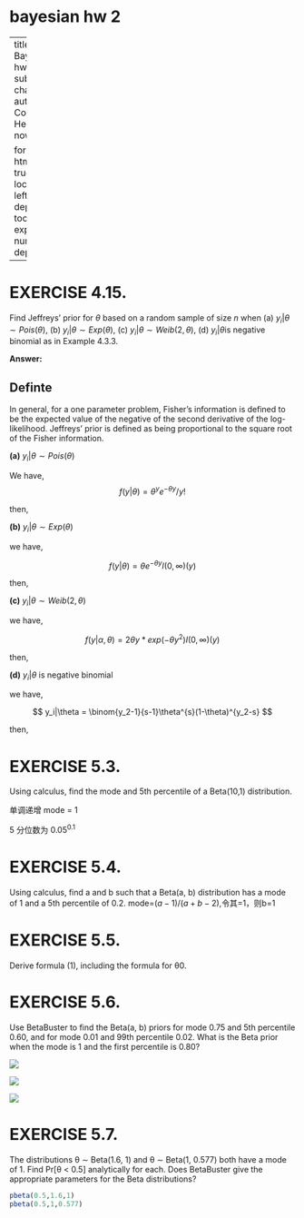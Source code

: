 # bayesian hw 2 {.unnumbered}

---
title: Bayesian hw 2
subtitle: chapter 5
author: Congyuan He
date: now

format: 
  html:
    toc: true
    toc-location: left
    toc-depth: 3
    toc-expand: 1
    number-depth: 3
---

# EXERCISE 4.15.

Find Jeffreys’ prior for $\theta$ based on a random sample of size $n$ when (a) $y_i|\theta ∼ Pois(\theta)$, (b) $y_i|\theta ∼ Exp(\theta)$, (c) $y_i|\theta ∼ Weib(2,\theta)$, (d) $y_i|\theta$is negative binomial as in Example 4.3.3.

**Answer:**

::: callout-note
## Definte

In general, for a one parameter problem, Fisher’s information is defined to be the expected value of the negative of the second derivative of the log-likelihood. Jeffreys’ prior is defined as being proportional to the square root of the Fisher information.
:::

**(a)** $y_i|\theta ∼ Pois(\theta)$

We have, $$ f(y|\theta) =  \theta^y e^{-\theta y}/y! $$

then,

```{=tex}
\begin{align}
Ln(\theta) &= ln\sum \frac{\theta^y e^{-\theta y}}{y!}  \\
Ln(\theta)' &= \frac{\sum y_i}{\theta}-\sum y_i \\
Ln(\theta)'' &= -\frac{\sum y_i}{\theta ^2} \\
p(\theta)&\propto \sqrt{-(-\frac{n \theta}{\theta ^2})} \propto \frac{1}{\sqrt \theta} 
\end{align}
```
**(b)** $y_i|\theta ∼ Exp(\theta)$

we have,

$$ 
f(y|\theta) = \theta e^{−θy}I(0,\infty)(y)
$$

then,

```{=tex}
\begin{align}
Ln(\theta) &\propto ln\sum \theta e^{-\theta y_i}  \\
Ln(\theta)' &\propto \frac{1}{\theta}-\sum y_i \\
Ln(\theta)'' &\propto -\frac{1}{\theta ^2} \\
p(\theta)&\propto \sqrt{-(-\frac{1}{\theta ^2})} \propto \frac{1}{\theta} 
\end{align}
```
**(c)** $y_i|\theta ∼ Weib(2,\theta)$

we have,

$$
f(y|\alpha,\theta) = 2 \theta  y * exp (−\theta y^{2}) I(0,∞)(y)
$$

then,

```{=tex}
\begin{align}
logf(y|\theta) &= log(2) + log(\theta) + log(y) - \theta y^2  \\
logf(y|\theta)' &= \frac{1}{\theta}-y^2 \\
logf(y|\theta)'' &=  -\frac{1}{\theta ^2} \\
p(\theta)&\propto \sqrt{-(-\frac{1}{\theta ^2})} \propto \frac{1}{\theta} 
\end{align}
```
**(d)** $y_i|\theta$ is negative binomial

we have,

$$
y_i|\theta = \binom{y_2-1}{s-1}\theta^{s}(1-\theta)^{y_2-s} 
$$

then,

```{=tex}
\begin{align}
Ln(\theta) &\propto sln(\theta) + (y_2 -s)log(1-\theta)   \\
Ln(\theta)' &\propto \frac{s}{\theta}-\frac{y_2-s}{1-\theta} \\
Ln(\theta)'' &\propto  - \frac{s}{\theta^2}-\frac{y_2-s}{(1-\theta)^2} \\
p(\theta)&\propto \sqrt{\frac{\theta -2 }{\theta(1-\theta)}} 
\end{align}
```
# EXERCISE 5.3.

Using calculus, find the mode and 5th percentile of a Beta(10,1) distribution.

\begin{align}
beta(10,1) &= 10\theta^9 \\
f(\theta)'&=90\theta^8
\end{align} 单调递增 mode = 1

```{=tex}
\begin{align}
q&=\int_{0}^{c} f(\theta)d\theta \\
q&= c^{10}
\end{align}
```
5 分位数为 $0.05^{0.1}$

# EXERCISE 5.4.

Using calculus, find a and b such that a Beta(a, b) distribution has a mode of 1 and a 5th percentile of 0.2. mode=$(a-1)/(a+b-2)$,令其=1，则b=1

```{=tex}
\begin{align}
0.2 &=\int_{0}^{0.05} a \theta^{1-1} d\theta \\
q&= c^{10} \\
0.05^a&=0.2 \\
a&=ln(0.2)/ln(0.05)
\end{align}
```
# EXERCISE 5.5.

Derive formula (1), including the formula for θ0.

```{=tex}
\begin{align}
\theta_0 &= \frac{a-1}{a+b-2} \\
a(\theta_0 -1) &= 2\theta_0 - b\theta_0 -1 \\
a &= \frac{2\theta_0 - b\theta_0 - 1}{\theta_0 -1}  
\end{align}
```
# EXERCISE 5.6.

Use BetaBuster to find the Beta(a, b) priors for mode 0.75 and 5th percentile 0.60, and for mode 0.01 and 99th percentile 0.02. What is the Beta prior when the mode is 1 and the first percentile is 0.80?

![](images/clipboard-3962816524.png)

![](images/clipboard-210616965.png)

![](images/clipboard-211411037.png)

# EXERCISE 5.7.

The distributions θ ∼ Beta(1.6, 1) and θ ∼ Beta(1, 0.577) both have a mode of 1. Find Pr\[θ \< 0.5\] analytically for each. Does BetaBuster give the appropriate parameters for the Beta distributions?

```r
pbeta(0.5,1.6,1)
pbeta(0.5,1,0.577)
```
